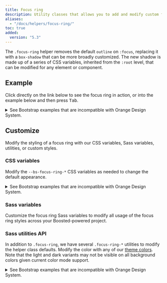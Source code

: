 ```yaml
---
title: Focus ring
description: Utility classes that allows you to add and modify custom focus ring styles to elements and components.
aliases:
  - "/docs/helpers/focus-ring/"
toc: true
added:
  version: "5.3"
---
```



The `.focus-ring` helper removes the default `outline` on `:focus`, replacing it with a `box-shadow` that can be more broadly customized. The new shadow is made up of a series of CSS variables, inherited from the `:root` level, that can be modified for any element or component.

## Example

Click directly on the link below to see the focus ring in action, or into the example below and then press <kbd>Tab</kbd>.

<details>
<summary>See Bootstrap examples that are incompatible with Orange Design System.</summary>
<br />
<DesignCalloutAlert>
This helper should not be used because the rendering provided in the following examples does not respect the Orange Design System specifications.
</DesignCalloutAlert>

<Example code={`<a href="#" class="d-inline-flex focus-ring py-1 px-2 text-decoration-none border rounded-2">
    Custom focus ring
  </a>`} />
</details>

## Customize

Modify the styling of a focus ring with our CSS variables, Sass variables, utilities, or custom styles.

### CSS variables

Modify the `--bs-focus-ring-*` CSS variables as needed to change the default appearance.

<details>
<summary>See Bootstrap examples that are incompatible with Orange Design System.</summary>
<br />
<DesignCalloutAlert>
This helper should not be used because the rendering provided in the following examples does not respect the Orange Design System specifications.
</DesignCalloutAlert>

<Example code={`<a href="#" class="d-inline-flex focus-ring py-1 px-2 text-decoration-none border rounded-2" style="--bs-focus-ring-color: rgba(var(--bs-success-rgb), .25)">
    Green focus ring
  </a>`} />

`.focus-ring` sets styles via global CSS variables that can be overridden on any parent element, as shown above. These variables are generated from their Sass variable counterparts.

<ScssDocs name="root-focus-variables" file="scss/_root.scss" />

By default, there is no `--bs-focus-ring-x`, `--bs-focus-ring-y`, or `--bs-focus-ring-blur`, but we provide CSS variables with fallbacks to initial `0` values. Modify them to change the default appearance.

<Example code={`<a href="#" class="d-inline-flex focus-ring py-1 px-2 text-decoration-none border rounded-2" style="--bs-focus-ring-x: 10px; --bs-focus-ring-y: 10px; --bs-focus-ring-blur: 4px">
    Blurry offset focus ring
  </a>`} />
</details>

### Sass variables

Customize the focus ring Sass variables to modify all usage of the focus ring styles across your Boosted-powered project.

<ScssDocs name="focus-ring-variables" file="scss/_variables.scss" />

### Sass utilities API

In addition to `.focus-ring`, we have several `.focus-ring-*` utilities to modify the helper class defaults. Modify the color with any of our [theme colors]([[docsref:/customize/color-theme#theming]]). Note that the light and dark variants may not be visible on all background colors given current color mode support.

<details>
<summary>See Bootstrap examples that are incompatible with Orange Design System.</summary>
<br />
<DesignCalloutAlert>
This helper should not be used because the rendering provided in the following examples does not respect the Orange Design System specifications.
</DesignCalloutAlert>

<Example code={[
  ...getData('theme-colors').map((themeColor) => `<p><a href="#" class="d-inline-flex focus-ring focus-ring-${themeColor.name} py-1 px-2 text-decoration-none border rounded-2">${themeColor.title} focus</a></p>`)
]} />


Focus ring utilities are declared in our utilities API in `scss/_utilities.scss`. [Learn how to use the utilities API.]([[docsref:/utilities/api#using-the-api]])

<ScssDocs name="utils-focus-ring" file="scss/_utilities.scss" />
</details>
